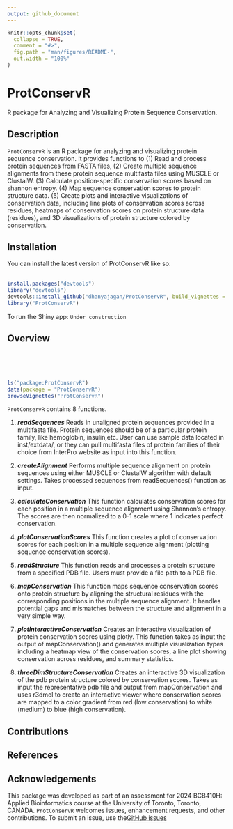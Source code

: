 ```yaml
---
output: github_document
---
```


<!-- README.md is generated from README.Rmd. Please edit that file -->

```r
knitr::opts_chunk$set(
  collapse = TRUE,
  comment = "#>",
  fig.path = "man/figures/README-",
  out.width = "100%"
)
```

# ProtConservR
R package for Analyzing and Visualizing Protein Sequence Conservation. 
<!-- badges: start -->
<!-- badges: end -->

## Description
`ProtConservR` is an R package for analyzing and visualizing protein 
sequence conservation. It provides functions to (1) Read and process protein 
sequences from FASTA files, (2) Create multiple sequence alignments from these 
protein sequence multifasta files using MUSCLE or ClustalW. (3) Calculate 
position-specific conservation scores based on shannon entropy. (4) Map sequence 
conservation scores to protein structure data. (5) Create plots and interactive 
visualizations of conservation data, including line plots of conservation scores 
across residues, heatmaps of conservation scores on protein structure data 
(residues), and 3D visualizations of protein structure colored by conservation.

## Installation

You can install the latest version of ProtConservR like so:
<br>
<br>
``` r
install.packages("devtools")
library("devtools")
devtools::install_github("dhanyajagan/ProtConservR", build_vignettes = TRUE)
library("ProtConservR")
```

To run the Shiny app: `Under construction`

## Overview
<br>
<br>
<br>

``` r
ls("package:ProtConservR")
data(package = "ProtConservR") 
browseVignettes("ProtConservR")
```
`ProtConservR` contains 8 functions.

1.  ***readSequences*** Reads in unaligned protein sequences provided in a 
multifasta file. Protein sequences should be of a particular protein family, 
like hemoglobin, insulin,etc. User can use sample data located in inst/extdata/, 
or they can pull multifasta files of protein families of their choice from 
InterPro website as input into this function.

2. ***createAlignment*** Performs multiple sequence alignment on protein sequences 
using either MUSCLE or ClustalW algorithm with default settings. Takes processed 
sequences from readSequences() function as input.

3. ***calculateConservation*** This function calculates conservation scores for 
each position in a multiple sequence alignment using Shannon's entropy. The 
scores are then normalized to a 0-1 scale where 1 indicates perfect conservation.

4. ***plotConservationScores*** This function creates a plot of conservation 
scores for each position in a multiple sequence alignment (plotting sequence 
conservation scores).

5. ***readStructure*** This function reads and processes a protein structure 
from a specified PDB file. Users must provide a file path to a PDB file.

6. ***mapConservation*** This function maps sequence conservation scores onto 
protein structure by aligning the structural residues with the corresponding 
positions in the multiple sequence alignment. It handles potential gaps and 
mismatches between the structure and alignment in a very simple way.

7. ***plotInteractiveConservation*** Creates an interactive visualization of 
protein conservation scores using plotly. This function takes as input the 
output of mapConservation() and generates multiple visualization types including 
a heatmap view of the conservation scores, a line plot showing conservation across
residues, and summary statistics.

8. ***threeDimStructureConservation*** Creates an interactive 3D visualization 
of the pdb protein structure colored by conservation scores. Takes as input the 
representative pdb file and output from mapConservation and uses r3dmol to create 
an interactive viewer where conservation scores are mapped to a color gradient 
from red (low conservation) to white (medium) to blue (high conservation).


## Contributions


## References

## Acknowledgements
This package was developed as part of an assessment for 2024 BCB410H: Applied Bioinformatics course at the University of Toronto, Toronto, CANADA. `ProtConservR` welcomes issues, enhancement requests, and other contributions. To submit an issue, use the[GitHub issues](https://github.com/dhanyajagan/ProtConservR/issues)
